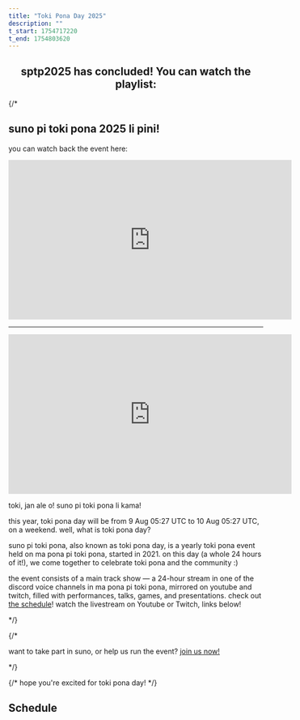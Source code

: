```yaml
---
title: "Toki Pona Day 2025"
description: ""
t_start: 1754717220
t_end: 1754803620
---
```



<Countdown start={frontmatter.t_start} end={frontmatter.t_end} />
<YearNav lang="en"/>
<h2 align="center">sptp2025 has concluded! You can watch the playlist:</h2>
<Embed playlist id="PLjOmpMyMxd8QxXO_BLrFnCm8g9-1mUe4U" />

{/*
## suno pi toki pona 2025 li pini!

you can watch back the event here:

<iframe width="560" height="315" src="https://www.youtube.com/embed/videoseries?list=PLjOmpMyMxd8QxXO_BLrFnCm8g9-1mUe4U" title="YouTube video player" frameborder="0" allow="accelerometer; autoplay; clipboard-write; encrypted-media; gyroscope; picture-in-picture; web-share" referrerpolicy="strict-origin-when-cross-origin" allowfullscreen></iframe>

***

<center><iframe width="560" height="315" src="https://www.youtube.com/embed/LnmOklcxVnk?si=Y9mVRSSq6MUNJQHl" title="YouTube video player" frameborder="0" allow="accelerometer; autoplay; clipboard-write; encrypted-media; gyroscope; picture-in-picture; web-share" referrerpolicy="strict-origin-when-cross-origin" allowfullscreen></iframe></center>

toki, jan ale o! suno pi toki pona li kama!

this year, toki pona day will be from <span class="date" data-value="1754717220">9 Aug 05:27 UTC</span> to <span class="date" data-value="1754803620">10 Aug 05:27 UTC</span>, on a weekend. well, what is toki pona day?

suno pi toki pona, also known as toki pona day, is a yearly toki pona event held on ma pona pi toki pona, started in 2021. on this day (a whole 24 hours of it!), we come together to celebrate toki pona and the community :)

the event consists of a main track show — a 24-hour stream in one of the discord voice channels in ma pona pi toki pona, mirrored on youtube and twitch, filled with performances, talks, games, and presentations. check out <a href="https://suno.pona.la/2025/tenpo/">the schedule</a>! watch the livestream on Youtube or Twitch, links below!

*/}

{/* <p>want to take part in suno, or help us run the event? <a href="https://suno.pona.la/wile">join us now!</a></p> */}

{/* 
hope you're excited for toki pona day!
 */}
 
## Schedule

<Schedule lang="en" from="2025.json" start={1754717400} />

